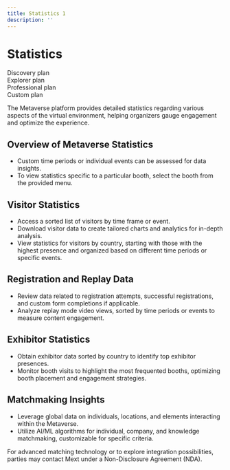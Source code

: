```yaml
---
title: Statistics 1
description: ''
---
```


# Statistics

<div class="flex-row">
  <div class="plan">Discovery plan</div>
  <div class="plan">Explorer plan</div>
  <div class="plan">Professional plan</div>
  <div class="plan">Custom plan</div>
</div>

The Metaverse platform provides detailed statistics regarding various aspects of the virtual environment, helping organizers gauge engagement and optimize the experience.

## Overview of Metaverse Statistics

* Custom time periods or individual events can be assessed for data insights.
* To view statistics specific to a particular booth, select the booth from the provided menu.

## Visitor Statistics

* Access a sorted list of visitors by time frame or event.
* Download visitor data to create tailored charts and analytics for in-depth analysis.
* View statistics for visitors by country, starting with those with the highest presence and organized based on different time periods or specific events.

## Registration and Replay Data

* Review data related to registration attempts, successful registrations, and custom form completions if applicable.
* Analyze replay mode video views, sorted by time periods or events to measure content engagement.

## Exhibitor Statistics

* Obtain exhibitor data sorted by country to identify top exhibitor presences.
* Monitor booth visits to highlight the most frequented booths, optimizing booth placement and engagement strategies.

## Matchmaking Insights

* Leverage global data on individuals, locations, and elements interacting within the Metaverse.
* Utilize AI/ML algorithms for individual, company, and knowledge matchmaking, customizable for specific criteria.

For advanced matching technology or to explore integration possibilities, parties may contact Mext under a Non-Disclosure Agreement (NDA).
